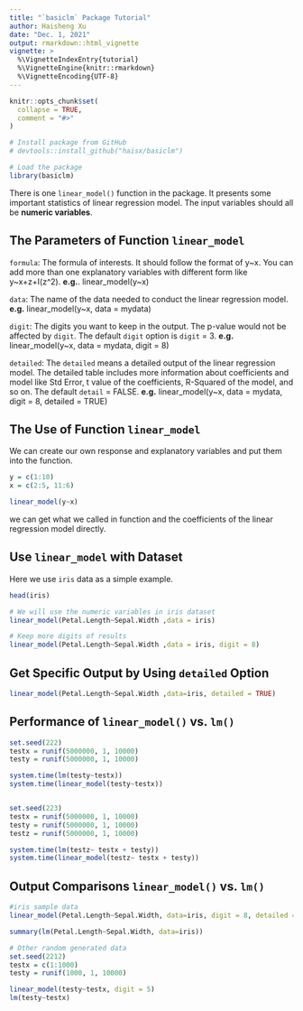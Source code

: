 ```yaml
---
title: "`basiclm` Package Tutorial"
author: Haisheng Xu
date: "Dec. 1, 2021"
output: rmarkdown::html_vignette
vignette: >
  %\VignetteIndexEntry{tutorial}
  %\VignetteEngine{knitr::rmarkdown}
  %\VignetteEncoding{UTF-8}
---
```


```r
knitr::opts_chunk$set(
  collapse = TRUE,
  comment = "#>"
)
```

```r
# Install package from GitHub
# devtools::install_github("haisx/basiclm")

# Load the package
library(basiclm)
```
There is one `linear_model()` function in the package. It presents some important statistics of linear regression model. 
The input variables should all be **numeric variables**.

## The Parameters of Function `linear_model`
`formula`: The formula of interests. It should follow the format of y~x. You can add more than one explanatory variables with different form like y~x+z+I(z^2).
**e.g.**. linear_model(y~x)

`data`: The name of the data needed to conduct the linear regression model. 
**e.g.** linear_model(y~x, data = mydata)

`digit`: The digits you want to keep in the output. The p-value would not be affected by `digit`. The default `digit` option is `digit` = 3.
**e.g.** linear_model(y~x, data = mydata, digit = 8)

`detailed`: The `detailed` means a detailed output of the linear regression model. The detailed table includes more information about coefficients and model like Std Error, t value of the coefficients, R-Squared of the model, and so on. The default `detail` = FALSE. 
**e.g.** linear_model(y~x, data = mydata, digit = 8, detailed = TRUE)


## The Use of Function `linear_model`
We can create our own response and explanatory variables and put them into the function.
```r
y = c(1:10)
x = c(2:5, 11:6)

linear_model(y~x)

```
we can get what we called in function and the coefficients of the linear regression model directly.

## Use `linear_model` with Dataset
Here we use `iris` data as a simple example.
```r
head(iris)

# We will use the numeric variables in iris dataset
linear_model(Petal.Length~Sepal.Width ,data = iris)

# Keep more digits of results
linear_model(Petal.Length~Sepal.Width ,data = iris, digit = 8)
```

## Get Specific Output by Using `detailed` Option
```r
linear_model(Petal.Length~Sepal.Width ,data=iris, detailed = TRUE)

```

## Performance of `linear_model()` vs. `lm()`
```r
set.seed(222)
testx = runif(5000000, 1, 10000)
testy = runif(5000000, 1, 10000)

system.time(lm(testy~testx))
system.time(linear_model(testy~testx))


set.seed(223)
testx = runif(5000000, 1, 10000)
testy = runif(5000000, 1, 10000)
testz = runif(5000000, 1, 10000)

system.time(lm(testz~ testx + testy))
system.time(linear_model(testz~ testx + testy))
```

## Output Comparisons `linear_model()` vs. `lm()`
```r
#iris sample data
linear_model(Petal.Length~Sepal.Width, data=iris, digit = 8, detailed = T)

summary(lm(Petal.Length~Sepal.Width, data=iris))

# Other random generated data
set.seed(2212)
testx = c(1:1000)
testy = runif(1000, 1, 10000)

linear_model(testy~testx, digit = 5)
lm(testy~testx)
```
